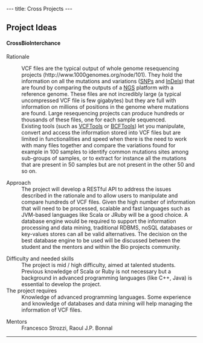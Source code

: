 ---
title: Cross Projects
---

== Project Ideas ==
==== CrossBioInterchance ====
;  Rationale

:VCF files are the typical output of whole genome resequencing projects (http://www.1000genomes.org/node/101). They hold the information on all the mutations and variations ([http://en.wikipedia.org/wiki/Single-nucleotide_polymorphism SNPs] and [http://en.wikipedia.org/wiki/Indel InDels]) that are found by comparing the outputs of a [http://en.wikipedia.org/wiki/DNA_sequencing#Next-generation_methods NGS] platform with a reference genome. These files are not incredibly large (a typical uncompressed VCF file is few gigabytes) but they are full with information on millions of positions in the genome where mutations are found. Large resequencing projects can produce hundreds or thousands of these files, one for each sample sequenced.
:Existing tools (such as [http://vcftools.sourceforge.net VCFTools] or [http://samtools.sourceforge.net/samtools.shtml#4 BCFTools]) let you manipulate, convert and access the information stored into VCF files but are limited in functionalities and speed when there is the need to work with many files together and compare the variations found for example in 100 samples to identify common mutations sites among sub-groups of samples, or to extract for instance all the mutations that are present in 50 samples but are not present in the other 50 and so on.

;  Approach
:The project will develop a RESTful API to address the issues described in the rationale and to allow users to manipulate and compare hundreds of VCF files. Given the high number of information that will need to be processed, scalable and fast languages such as JVM-based languages like Scala or JRuby will be a good choice. A database engine would be required to support the information processing and data mining, traditional RDBMS, noSQL databases or key-values stores can all be valid alternatives. The decision on the best database engine to be used will be discussed between the student and the mentors and within the Bio projects community.
 
;  Difficulty and needed skills
:The project is mid / high difficulty, aimed at talented students. Previous knowledge of Scala or Ruby is not necessary but a background in advanced programming languages (like C++, Java) is essential to develop the project. 
;  The project requires
:Knowledge of advanced programming languages. Some experience and knowledge of databases and data mining will help managing the information of VCF files. 

;  Mentors
:  Francesco Strozzi, Raoul J.P. Bonnal

----